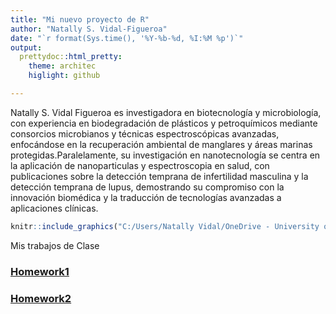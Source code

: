 ```yaml
---
title: "Mi nuevo proyecto de R"
author: "Natally S. Vidal-Figueroa"
date: "`r format(Sys.time(), '%Y-%b-%d, %I:%M %p')`"
output:
  prettydoc::html_pretty:
    theme: architec
    higlight: github

---
```


Natally S. Vidal Figueroa es investigadora en biotecnología y microbiología, con experiencia en biodegradación de plásticos y petroquímicos mediante consorcios microbianos y técnicas espectroscópicas avanzadas, enfocándose en la recuperación ambiental de manglares y áreas marinas protegidas.Paralelamente, su investigación en nanotecnología se centra en la aplicación de nanoparticulas y espectroscopia en salud, con publicaciones sobre la detección temprana de infertilidad masculina y la detección temprana de lupus, demostrando su compromiso con la innovación biomédica y la traducción de tecnologías avanzadas a aplicaciones clínicas.


```r
knitr::include_graphics("C:/Users/Natally Vidal/OneDrive - University of Puerto Rico/datos de R/imagen poster.jpg")

```


Mis trabajos de Clase

### [Homework1](tareas/tarea_1.html)

### [Homework2](tareas/Tarea_2.html)

